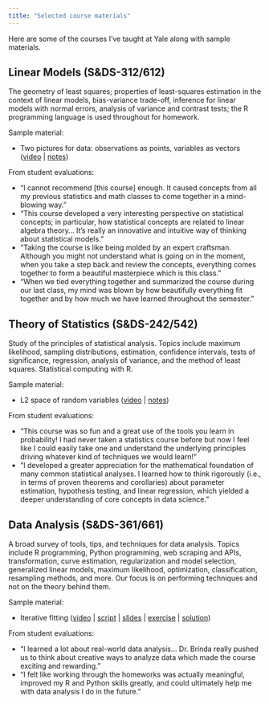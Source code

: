 ```yaml
---
title: "Selected course materials"
---
```



Here are some of the courses I've taught at Yale along with sample materials.


## Linear Models (S&DS-312/612)

The geometry of least squares; properties of least-squares estimation in the context of linear models, bias-variance trade-off, inference for linear models with normal errors, analysis of variance and contrast tests; the R programming language is used throughout for homework.

Sample material:

- Two pictures for data: observations as points, variables as vectors ([video](https://www.youtube.com/watch?v=pEMmbW-zapM) | [notes](static/teaching/two-pictures.png))

From student evaluations:

- "I cannot recommend [this course] enough. It caused concepts from all my previous statistics and math classes to come together in a mind-blowing way."
- "This course developed a very interesting perspective on statistical concepts; in particular, how statistical concepts are related to linear
algebra theory... It's really an innovative and intuitive way of thinking about statistical models."
- "Taking the course is like being molded by an expert craftsman. Although you might not understand what is going on in the moment, when you take a step back and review the concepts, everything comes together to form a beautiful masterpiece which is this class."
- "When we tied everything together and summarized the course during our last class, my mind was blown by how beautifully everything fit together and by how much we have learned throughout the semester."


## Theory of Statistics (S&DS-242/542)

Study of the principles of statistical analysis. Topics include maximum likelihood, sampling distributions, estimation, confidence intervals, tests of significance, regression, analysis of variance, and the method of least squares. Statistical computing with R.

Sample material:

- L2 space of random variables ([video](https://www.youtube.com/watch?v=yAvtJIRVPD4) | [notes](static/teaching/l2-spaces.png))

From student evaluations:

- "This course was so fun and a great use of the tools you learn in probability! I had never taken a statistics course before but now I feel like I could easily take one and understand the underlying principles driving whatever kind of techniques we would learn!"
- "I developed a greater appreciation for the mathematical foundation of many common statistical analyses. I learned how to think rigorously
(i.e., in terms of proven theorems and corollaries) about parameter estimation, hypothesis testing, and linear regression, which yielded a
deeper understanding of core concepts in data science."


## Data Analysis (S&DS-361/661)

A broad survey of tools, tips, and techniques for data analysis. Topics include R programming, Python programming, web scraping and APIs, transformation, curve estimation, regularization and model selection, generalized linear models, maximum likelihood, optimization, classification, resampling methods, and more. Our focus is on performing techniques and not on the theory behind them.

Sample material:

- Iterative fitting ([video](https://www.youtube.com/watch?v=4LfFFSqiEXs) | [script](static/teaching/iterative-fitting.r) | [slides](static/teaching/iterative-fitting.pdf) | [exercise](static/teaching/iterative-fitting-challenge.r) | [solution](static/teaching/iterative-fitting-solutions.r))

From student evaluations:

- "I learned a lot about real-world data analysis... Dr. Brinda really pushed us to think about creative ways to analyze data which made the course exciting and rewarding."
- "I felt like working through the homeworks was actually meaningful, improved my R and Python skills greatly, and could ultimately help me with data analysis I do in the future."
